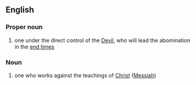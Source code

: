 ==English==
===Proper noun===
#one under the direct control of the [[Devil]], who will lead the abomination in the [[end times]]

===Noun===
#one who works against the teachings of [[Christ]] ([[Messiah]])